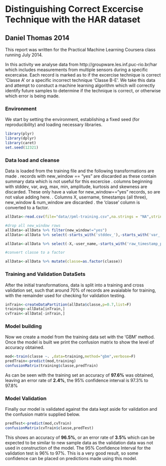 Distinguishing Correct Excercise Technique with the HAR dataset
===============================================================
## Daniel Thomas 2014
This report was written for the Practical Machine Learning Coursera class running July 2014.

In this activity we analyse data from http://groupware.les.inf.puc-rio.br/har which includes measurements from multiple sensors during a specific excercaise.  Each record is marked as to if the excercise technique is correct 'Classe A' or a specific incorrect technique 'Classe B-E'.   We take this data and attempt to constuct a machine learning algorithm which will correctly identify future samples to determine if the technique is correct, or otherwise which error is being made.


### Environment
We start by setting the environment, establishing a fixed seed (for reproducibility) and loading necessary libraries.
```r
library(plyr)
library(dplyr)
library(caret)
set.seed(12321)

```
### Data load and cleanse
Data is loaded from the training file and the following transformations are made
. records with new_window == "yes" are discarded as these contain summary data which is not useful for this excercise
. columns beginning with stddev, var, avg, max, min, amplitude, kurtosis and skewness are discarded. These only have a value for new_window=="yes" records, so are not value adding here.
. Columns X, username, timestamps (all three), new_window & num_window are discarded
. the 'classe' column is converted to a factor.
```r
allData<-read.csv(file="data//pml-training.csv",na.strings = "NA",stringsAsFactors=F)

#drop all new_window rows
allData<-allData %>% filter(new_window!="yes")
allData<-allData %>% select(-starts_with('stddev_'),-starts_with('var_'),-starts_with('avg_'),-starts_with('min_'),-starts_with('amplitude_'),-starts_with('max_'),-starts_with('kurtosis'),-starts_with('skewness'))

allData<-allData %>% select(-X,-user_name,-starts_with('raw_timestamp_part'),-cvtd_timestamp,-new_window,-num_window)

#convert classe to a factor

allData<-allData %>% mutate(classe=as.factor(classe))
```

### Training and Validation DataSets
After the initial transformations, data is split into a training and cross validation set, such that around 70% of records are avaialable for training, with the remainder used for checking for validation testing.

```r
inTrain<-createDataPartition(allData$classe,p=0.7,list=F)
training<-allData[inTrain,]
cvTrain<-allData[-inTrain,]

```

### Model building
Now we create a model from the training data set with the 'GBM' method.   Once the model is built we print the confusion matrix to show the level of accuracy obtained. 
```r
mod<-train(classe ~. ,data=training,method="gbm",verbose=F)
predTrain<-predict(mod,training)
confusionMatrix(training$classe,predTrain)
```
As can be seen with the training set an accuracy of **97.6%** was obtained, leaving an error rate of **2.4%**, the 95% confidence interval is 97.3% to 97.8% 

### Model Validation
Finally our model is validated against the data kept aside for validation and the confusion matrix supplied below.
```r
predTest<-predict(mod,cvTrain)
confusionMatrix(cvTrain$classe,predTest)
```

This shows an accuracy of **96.5%**, or an error rate of **3.5%** which can be expected to be similar to new sample data as the validation data was not used in construction of the model.   The 95% Confidence Interval for the validation test is 96% to 97%.   This is a very good result, so some confidence can be placed on predictions made using this model.
